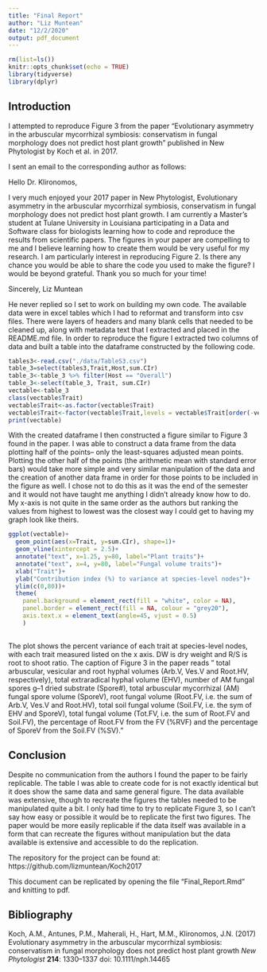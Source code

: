 ```yaml
---
title: "Final Report"
author: "Liz Muntean"
date: "12/2/2020"
output: pdf_document
---
```


```r
rm(list=ls())
knitr::opts_chunk$set(echo = TRUE)
library(tidyverse)
library(dplyr)
```


## Introduction

I attempted to reproduce Figure 3 from the paper "Evolutionary asymmetry in the arbuscular mycorrhizal symbiosis: conservatism in fungal morphology does not predict host plant growth" published in New Phytologist by Koch et al. in 2017. 

I sent an email to the corresponding author as follows:

Hello Dr. Klironomos,

I very much enjoyed your 2017 paper in New Phytologist, Evolutionary asymmetry in the arbuscular mycorrhizal symbiosis, conservatism in fungal morphology does not predict host plant growth. I am currently a Master's student at Tulane University in Louisiana participating in a Data and Software class for biologists learning how to code and reproduce the results from scientific papers. The figures in your paper are compelling to me and I believe learning how to create them would be very useful for my research. I am particularly interest in reproducing Figure 2. Is there any chance you would be able to share the code you used to make the figure? I would be beyond grateful. Thank you so much for your time!

Sincerely,
Liz Muntean

He never replied so I set to work on building my own code.
The available data were in excel tables which I had to reformat and transform into csv files. There were layers of headers and many blank cells that needed to be cleaned up, along with metadata text that I extracted and placed in the README.md file. In order to reproduce the figure I extracted two columns of data and built a table into the dataframe constructed by the following code.


```r
tables3<-read.csv("./data/TableS3.csv")
table_3=select(tables3,Trait,Host,sum.CIr)
table_3<-table_3 %>% filter(Host == "Overall")
table_3<-select(table_3, Trait, sum.CIr)
vectable<-table_3
class(vectable$Trait)
vectable$Trait<-as.factor(vectable$Trait)
vectable$Trait<-factor(vectable$Trait,levels = vectable$Trait[order(-vectable$sum.CIr)])
print(vectable)
```

With the created dataframe I then constructed a figure similar to Figure 3 found in the paper. I was able to construct a data frame from the data plotting half of the points-- only the least-squares adjusted mean points. Plotting the other half of the points (the arithmetic mean with standard error bars) would take more simple and very similar manipulation of the data and the creation of another data frame in order for those points to be included in the figure as well. I chose not to do this as it was the end of the semester and it would not have taught me anything I didn't already know how to do. My x-axis is not quite in the same order as the authors but ranking the values from highest to lowest was the closest way I could get to having my graph look like theirs. 

```r
ggplot(vectable)+
  geom_point(aes(x=Trait, y=sum.CIr), shape=1)+
  geom_vline(xintercept = 2.5)+
  annotate("text", x=1.25, y=80, label="Plant traits")+
  annotate("text", x=4, y=80, label="Fungal volume traits")+
  xlab("Trait")+
  ylab("Contribution index (%) to variance at species-level nodes")+
  ylim(c(0,80))+
  theme(
    panel.background = element_rect(fill = "white", color = NA),
    panel.border = element_rect(fill = NA, colour = "grey20"),
    axis.text.x = element_text(angle=45, vjust = 0.5)
    )
   
```
The plot shows the percent variance of each trait at species-level nodes, with each trait measured listed on the x axis. DW is dry weight and R/S is root to shoot ratio. The caption of Figure 3 in the paper reads " total arbuscular, vesicular and root hyphal volumes (Arb.V, Ves.V and Root.HV, respectively), total extraradical hyphal volume (EHV), number of AM fungal spores g–1 dried substrate (Spore#), total arbuscular mycorrhizal (AM) fungal spore volume (SporeV), root fungal volume (Root.FV, i.e. the sum of Arb.V, Ves.V and Root.HV), total soil fungal volume (Soil.FV, i.e. the sym of EHV and SporeV), total fungal volume (Tot.FV, i.e. the sum of Root.FV and Soil.FV), the percentage of Root.FV from the FV (%RVF) and the percentage of SporeV from the Soil.FV (%SV)."


## Conclusion

Despite no communication from the authors I found the paper to be fairly replicable. The table I was able to create code for is not exactly identical but it does show the same data and same general figure. The data available was extensive, though to recreate the figures the tables needed to be manipulated quite a bit. I only had time to try to replicate Figure 3, so I can't say how easy or possible it would be to replicate the first two figures. The paper would be more easily replicable if the data itself was available in a form that can recreate the figures without manipulation but the data available is extensive and accessible to do the replication. 

The repository for the project can be found at:
https://github.com/lizmuntean/Koch2017

This document can be replicated by opening the file "Final_Report.Rmd" and knitting to pdf. 


## Bibliography

Koch, A.M., Antunes, P.M., Maherali, H., Hart, M.M., Klironomos, J.N. (2017) Evolutionary asymmetry in the arbuscular mycorrhizal symbiosis: conservatism in fungal morphology does not predict host plant growth *New Phytologist* **214**: 1330–1337 doi: 10.1111/nph.14465
